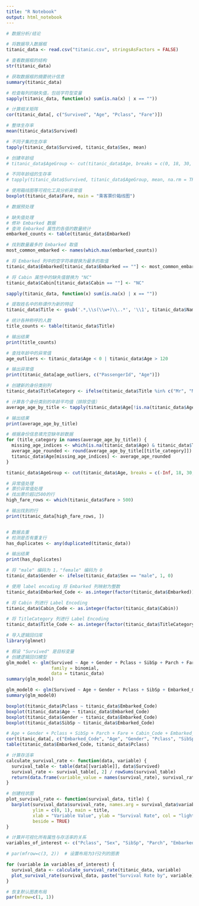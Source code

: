 ```yaml
---
title: "R Notebook"
output: html_notebook
---
```



```r
# 数据分析/结论

# 将数据导入数据框
titanic_data <- read.csv("titanic.csv", stringsAsFactors = FALSE)

# 查看数据框的结构
str(titanic_data)

# 获取数据框的摘要统计信息
summary(titanic_data)
```

```r
# 检查每列的缺失值，包括字符型变量
sapply(titanic_data, function(x) sum(is.na(x) | x == ""))

# 计算相关矩阵
cor(titanic_data[, c("Survived", "Age", "Pclass", "Fare")])

# 整体生存率
mean(titanic_data$Survived)

# 不同子集的生存率
tapply(titanic_data$Survived, titanic_data$Sex, mean)

# 创建年龄组
# titanic_data$AgeGroup <- cut(titanic_data$Age, breaks = c(0, 18, 30, 50, 100), labels = c("0-18", "18-30", "30-50", "50+"))

# 不同年龄组的生存率
# tapply(titanic_data$Survived, titanic_data$AgeGroup, mean, na.rm = TRUE)

# 使用箱线图等可视化工具分析异常值
boxplot(titanic_data$Fare, main = "乘客票价箱线图")
```

```r
# 数据预处理

# 缺失值处理
# 修补 Embarked 数据
# 查询 Embarked 属性的各值的数量统计
embarked_counts <- table(titanic_data$Embarked)

# 找到数量最多的 Embarked 取值
most_common_embarked <- names(which.max(embarked_counts))

# 将 Embarked 列中的空字符串替换为最多的取值
titanic_data$Embarked[titanic_data$Embarked == ""] <- most_common_embarked
```

```r
# 将 Cabin 属性中的缺失值替换为 "NC"
titanic_data$Cabin[titanic_data$Cabin == ""] <- "NC"

sapply(titanic_data, function(x) sum(is.na(x) | x == ""))
```

```r
# 提取姓名中的称谓作为新的特征
titanic_data$Title <- gsub('.*,\\s(\\w+)\\..*', '\\1', titanic_data$Name)

# 统计各种称呼的人数
title_counts <- table(titanic_data$Title)

# 输出结果
print(title_counts)
```
```r
# 查找年龄中的异常值
age_outliers <- titanic_data$Age < 0 | titanic_data$Age > 120

# 输出异常值
print(titanic_data[age_outliers, c("PassengerId", "Age")])

# 创建新的身份类别列
titanic_data$TitleCategory <- ifelse(titanic_data$Title %in% c("Mr", "Miss", "Mrs", "Master"), titanic_data$Title, "Other")

# 计算各个身份类别的年龄平均值（排除空值）
average_age_by_title <- tapply(titanic_data$Age[!is.na(titanic_data$Age)], titanic_data$TitleCategory[!is.na(titanic_data$Age)], mean)

# 输出结果
print(average_age_by_title)

# 根据身份信息填充空缺年龄数据
for (title_category in names(average_age_by_title)) {
  missing_age_indices <- which(is.na(titanic_data$Age) & titanic_data$TitleCategory == title_category)
  average_age_rounded <- round(average_age_by_title[[title_category]])
  titanic_data$Age[missing_age_indices] <- average_age_rounded
}

titanic_data$AgeGroup <- cut(titanic_data$Age, breaks = c(-Inf, 18, 30, 50, Inf), labels = c("0-18", "19-30", "31-50", "51+"))


```
```r
# 异常值处理
# 票价异常值处理
# 找出票价超过500的行
high_fare_rows <- which(titanic_data$Fare > 500)

# 输出找到的行
print(titanic_data[high_fare_rows, ])


# 数据去重
# 检测是否有重复行
has_duplicates <- any(duplicated(titanic_data))

# 输出结果
print(has_duplicates)

# 将 "male" 编码为 1，"female" 编码为 0
titanic_data$Gender <- ifelse(titanic_data$Sex == "male", 1, 0)

# 使用 label encoding 将 Embarked 列映射为整数
titanic_data$Embarked_Code <- as.integer(factor(titanic_data$Embarked))
```

```r
# 将 Cabin 列进行 Label Encoding
titanic_data$Cabin_Code <- as.integer(factor(titanic_data$Cabin))

# 将 TitleCategory 列进行 Label Encoding
titanic_data$Title_Code <- as.integer(factor(titanic_data$TitleCategory))
```


```r
# 导入逻辑回归库
library(glmnet)

# 假设 "Survived" 是目标变量
# 创建逻辑回归模型
glm_model <- glm(Survived ~ Age + Gender + Pclass + SibSp + Parch + Fare + Cabin_Code + Embarked_Code + Title_Code, 
                 family = binomial, 
                 data = titanic_data)
summary(glm_model)
```

```r
glm_model0 <- glm(Survived ~ Age + Gender + Pclass + SibSp + Embarked_Code, family = binomial, data = titanic_data)
summary(glm_model0)
```
```r
boxplot(titanic_data$Pclass ~ titanic_data$Embarked_Code)
boxplot(titanic_data$Age ~ titanic_data$Embarked_Code)
boxplot(titanic_data$Gender ~ titanic_data$Embarked_Code)
boxplot(titanic_data$SibSp ~ titanic_data$Embarked_Code)
```
```r
# Age + Gender + Pclass + SibSp + Parch + Fare + Cabin_Code + Embarked_Code + Title_Code
cor(titanic_data[, c("Embarked_Code", "Age", "Gender", "Pclass", "SibSp", "Parch", "Fare", "Cabin_Code", "Title_Code","Survived")])
table(titanic_data$Embarked_Code, titanic_data$Pclass)

```
```r
# 计算存活率
calculate_survival_rate <- function(data, variable) {
  survival_table <- table(data[[variable]], data$Survived)
  survival_rate <- survival_table[, 2] / rowSums(survival_table)
  return(data.frame(variable_value = names(survival_rate), survival_rate))
}

# 创建柱状图
plot_survival_rate <- function(survival_data, title) {
  barplot(survival_data$survival_rate, names.arg = survival_data$variable_value,
          ylim = c(0, 1), main = title,
          xlab = "Variable Value", ylab = "Survival Rate", col = "lightblue", 
          beside = TRUE)
}

# 计算并可视化所有属性与存活率的关系
variables_of_interest <- c("Pclass", "Sex", "SibSp", "Parch", "Embarked", "TitleCategory", "AgeGroup")

# par(mfrow=c(3, 2))  # 设置布局为3行2列的图表

for (variable in variables_of_interest) {
  survival_data <- calculate_survival_rate(titanic_data, variable)
  plot_survival_rate(survival_data, paste("Survival Rate by", variable))
}

# 恢复默认图表布局
par(mfrow=c(1, 1))

```


